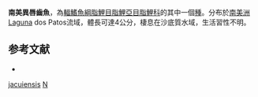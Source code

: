 {{Speciesbox 
| taxon = Heterocheirodon jacuiensis
| status = NE
| status_system = IUCN3.1
| authority = [[Malabarba|Malabarba]] & [[Bertaco|Bertaco]], 1999
| synonyms = 
}}
'''南美異唇齒魚'''，為[[輻鰭魚綱|輻鰭魚綱]][[脂鯉目|脂鯉目]][[脂鯉亞目|脂鯉亞目]][[脂鯉科|脂鯉科]]的其中一個[[種|種]]。分布於[[南美洲|南美洲]]Laguna dos Patos流域，體長可達4公分，棲息在沙底質水域，生活習性不明。

==参考文献==
{{refbegin}}
*{{FishBase_species|genus=Heterocheirodon|species=jacuiensis|year=2014|month=1}}
{{refend}}

{{Taxonbar|from=Q5648064}}

[[Category:異唇齒魚屬|jacuiensis]]
[[Category:1999年描述的鱼类|N]]

{{魚類小作品}}